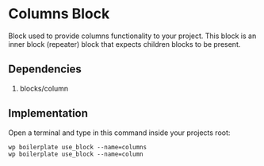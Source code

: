 # Columns Block

Block used to provide columns functionality to your project. This block is an inner block (repeater) block that expects children blocks to be present.

## Dependencies

1. blocks/column

## Implementation

Open a terminal and type in this command inside your projects root:

```shell
wp boilerplate use_block --name=columns
wp boilerplate use_block --name=column
```
